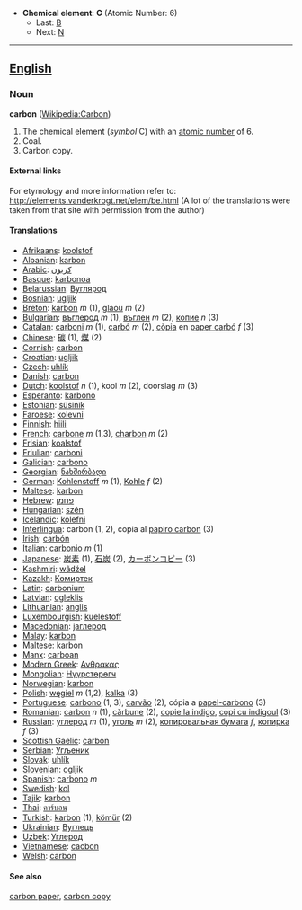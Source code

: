 *'''Chemical element''': '''C''' (Atomic Number: 6)
**Last: [[Boron|B]]
**Next: [[Nitrogen|N]]
----
==[[English]]==
===Noun===
'''carbon''' ([[en:Carbon|Wikipedia:Carbon]])
#The chemical element (''symbol'' C) with an [[atomic number]] of 6.
#Coal.
#Carbon copy.

====External links====
For etymology and more information refer to:
http://elements.vanderkrogt.net/elem/be.html
(A lot of the translations were taken from that site with permission from the author)
==== Translations ====
*[[Afrikaans]]: [[koolstof]]
*[[Albanian]]: [[karbon]]
*[[Arabic]]: [[كربون]]
*[[Basque]]: [[karbonoa]]
*[[Belarussian]]: [[Вуглярод]]
*[[Bosnian]]: [[ugljik]]
*[[Breton]]: [[karbon]] ''m'' (1), [[glaou]] ''m'' (2)
*[[Bulgarian]]: [[въглерод]] ''m'' (1), [[въглен]] ''m'' (2), [[копие]] ''n'' (3)
*[[Catalan]]: [[carboni]] ''m'' (1), [[carbó]] ''m'' (2), [[còpia]] en [[paper carbó]] ''f'' (3)
*[[Chinese]]: [[碳]] (1), [[煤]] (2)
*[[Cornish]]: [[carbon]]
*[[Croatian]]: [[ugljik]]
*[[Czech]]: [[uhlík]]
*[[Danish]]: [[carbon]]
*[[Dutch]]: [[koolstof]] ''n'' (1), kool ''m'' (2), doorslag ''m'' (3)
*[[Esperanto]]: [[karbono]]
*[[Estonian]]: [[süsinik]]
*[[Faroese]]: [[kolevni]]
*[[Finnish]]: [[hiili]]
*[[French]]: [[carbone]] ''m'' (1,3), [[charbon]] ''m'' (2)
*[[Frisian]]: [[koalstof]]
*[[Friulian]]: [[carboni]]
*[[Galician]]: [[carbono]]
*[[Georgian]]: [[ნახშირბადი]]
*[[German]]: [[Kohlenstoff]] ''m'' (1), [[Kohle]] ''f'' (2)
*[[Maltese]]: [[karbon]]
*[[Hebrew]]: [[פחמן]]
*[[Hungarian]]: [[szén]]
*[[Icelandic]]: [[kolefni]]
*[[Interlingua]]: carbon (1, 2), copia al [[papiro carbon]] (3)
*[[Irish]]: [[carbón]]
*[[Italian]]: [[carbonio]] ''m'' (1)
*[[Japanese]]: [[炭素]] (1), [[石炭]] (2), [[カーボンコピー]] (3)
*[[Kashmiri]]: [[wãdźel]]
*[[Kazakh]]: [[Көмиртек]]
*[[Latin]]: [[carbonium]]
*[[Latvian]]: [[ogleklis]]
*[[Lithuanian]]: [[anglis]]
*[[Luxembourgish]]: [[kuelestoff]]
*[[Macedonian]]: [[jаглерод]]
*[[Malay]]: [[karbon]]
*[[Maltese]]: [[karbon]]
*[[Manx]]: [[carboan]]
*[[Modern Greek]]: [[Ανθρακας]] '' ''
*[[Mongolian]]: [[Нүүрстөрөгч]]
*[[Norwegian]]: [[karbon]]
*[[Polish]]: [[węgiel]] ''m'' (1,2), [[kalka]] (3)
*[[Portuguese]]: [[carbono]] (1, 3), [[carvão]] (2), cópia a [[papel-carbono]] (3)
*[[Romanian]]: [[carbon]] ''n'' (1), [[cărbune]] (2), [[copie la indigo]], [[copi cu indigoul]] (3)
*[[Russian]]: [[углерод]] ''m'' (1), [[уголь]] ''m'' (2), [[копировальная бумага]] ''f'', [[копирка]] ''f'' (3)
*[[Scottish Gaelic]]: [[carbon]]
*[[Serbian]]: [[Угљеник]]
*[[Slovak]]: [[uhlík]]
*[[Slovenian]]: [[ogljik]]
*[[Spanish]]: [[carbono]] ''m''
*[[Swedish]]: [[kol]]
*[[Tajik]]: [[karbon]]
*[[Thai]]: [[คาร์บอน]]
*[[Turkish]]: [[karbon]] (1), [[kömür]] (2)
*[[Ukrainian]]: [[Вуглець]]
*[[Uzbek]]: [[Углерод]]
*[[Vietnamese]]: [[cacbon]]
*[[Welsh]]: [[carbon]]

====See also====
[[carbon paper]], [[carbon copy]]

{{wi}}